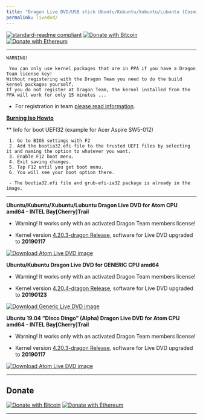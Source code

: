 ```yaml
---
title: "Dragon Live DVD/USB stick Ubuntu/Kubuntu/Xubuntu/Lubuntu (Cosmic/Disco)"
permalink: livedvd/
---
```

[![standard-readme compliant](https://img.shields.io/badge/readme%20style-standard-brightgreen.svg)](https://github.com/RichardLitt/standard-readme)
[![Donate with Bitcoin](https://en.cryptobadges.io/badge/micro/1KvWrbLhuzk8DSb2Yq2948bMj3uQvVTQCW)](https://en.cryptobadges.io/donate/1KvWrbLhuzk8DSb2Yq2948bMj3uQvVTQCW)
[![Donate with Ethereum](https://en.cryptobadges.io/badge/micro/0xE42f2d4D4aF888Ac784ED26a68E828475A4712Cb)](https://en.cryptobadges.io/donate/0xE42f2d4D4aF888Ac784ED26a68E828475A4712Cb)

---

```
WARNING!

 You can only use kernel packages that are in PPA if you have a Dragon Team license key!
Without registering with the Dragon Team you need to do the build kernel packages yourself.
If you do not register at Dragon Team, the kernel installed from the PPA will work for only 15 minutes ...
```

 - For registration in team [please read information](https://dragon-kernel.pro/licensing).


**[Burning Iso Howto](https://dragon-kernel.pro/burn)**


** Info for boot UEFI32 (example for Acer Aspire SW5-012)

```
 1. Go to BIOS settings with F2
 2. Add the bootia32.efi file to the trusted UEFI files by selecting it and naming the option to whatever you want.
 3. Enable F12 boot menu.
 4. Exit saving changes.
 5. Tap F12 until you get boot menu.
 6. You will see your boot option there.

 - The bootia32.efi file and grub-efi-ia32 package is already in the image.
```
---


**Ubuntu/Kubuntu/Xubuntu/Lubuntu Dragon Live DVD for Atom CPU amd64 - INTEL Bay[Cherry]Trail**

 - Warning! It works only with an activated Dragon Team members license!

 - Kernel version [4.20.3-dragon Release](https://dragon-kernel.pro), software for Live DVD upgraded to **20190117**


[![Download Atom Live DVD image](https://img.shields.io/badge/Download-LiveUSB-green.svg)](https://drive.google.com/open?id=1W76vzxZrhUD2QQXcC6bXsBti65ta25VP)


**Ubuntu/Kubuntu Dragon Live DVD for GENERIC CPU amd64**

 - Warning! It works only with an activated Dragon Team members license!

 - Kernel version [4.20.4-dragon Release](https://dragon-kernel.pro), software for Live DVD upgraded to **20190123**


[![Download Generic Live DVD image](https://img.shields.io/badge/Download-LiveUSB-green.svg)](https://drive.google.com/open?id=1AX0Hn2LHvTpmo5zypl1TAJRWEWWRc_Do)


**Ubuntu 19.04 "Disco Dingo" (Alpha) Dragon Live DVD for Atom CPU amd64 - INTEL Bay[Cherry]Trail**

 - Warning! It works only with an activated Dragon Team members license!

 - Kernel version [4.20.3-dragon Release](https://dragon-kernel.pro), software for Live DVD upgraded to **20190117**


[![Download Atom Live DVD image](https://img.shields.io/badge/Download-LiveUSB-green.svg)](https://drive.google.com/drive/folders/1nwfC6PrX_0ZosVnRXF7JgDtTk0wLxw8s?usp=sharing)


***


## Donate

[![Donate with Bitcoin](https://en.cryptobadges.io/badge/big/1KvWrbLhuzk8DSb2Yq2948bMj3uQvVTQCW)](https://en.cryptobadges.io/donate/1KvWrbLhuzk8DSb2Yq2948bMj3uQvVTQCW)
[![Donate with Ethereum](https://en.cryptobadges.io/badge/big/0xE42f2d4D4aF888Ac784ED26a68E828475A4712Cb)](https://en.cryptobadges.io/donate/0xE42f2d4D4aF888Ac784ED26a68E828475A4712Cb)

***

